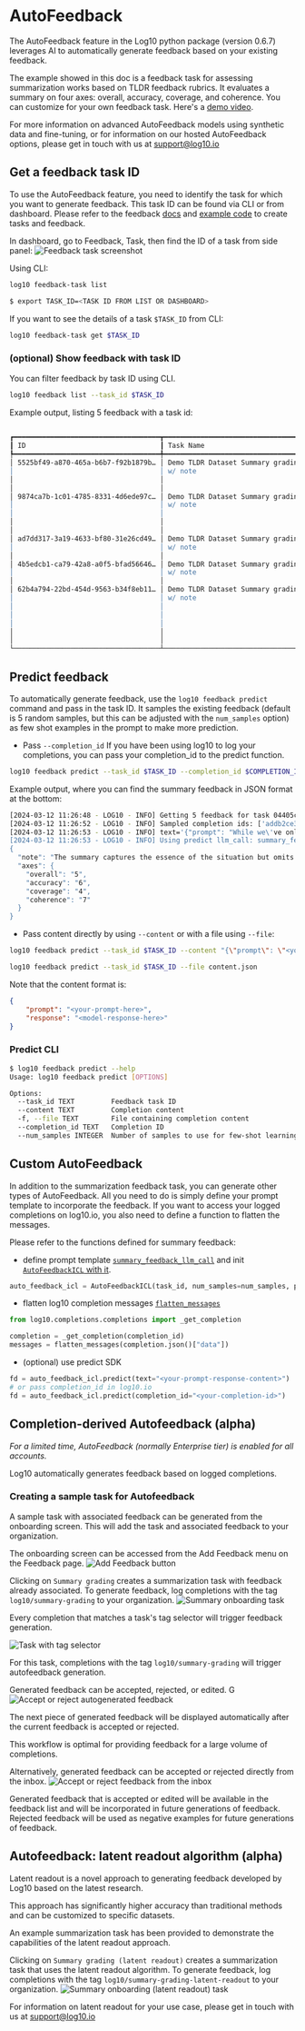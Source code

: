 # AutoFeedback

The AutoFeedback feature in the Log10 python package (version 0.6.7) leverages AI to automatically generate feedback based on your existing feedback.

The example showed in this doc is a feedback task for assessing summarization works based on TLDR feedback rubrics. It evaluates a summary on four axes: overall, accuracy, coverage, and coherence. You can customize for your own feedback task.
Here's a [demo video](https://www.loom.com/share/d8edc6de392a4cae94793a398031249d?sid=94654364-4bfc-4460-a8c1-23186c92c543).

For more information on advanced AutoFeedback models using synthetic data and fine-tuning, or for information on our hosted AutoFeedback options, please get in touch with us at support@log10.io

## Get a feedback task ID

To use the AutoFeedback feature, you need to identify the task for which you want to generate feedback. This task ID can be found via CLI or from dashboard. Please refer to the feedback [docs](./feedback.mdx) and [example code](https://github.com/log10-io/log10/blob/4cb7a1c65aa35b267eeb900a582ed3ab681faeb0/examples/feedback/summary_feedback.py) to create tasks and feedback.

In dashboard, go to Feedback, Task, then find the ID of a task from side panel:
![Feedback task screenshot](/images/docs/feedback_task.png)

Using CLI:

```bash
log10 feedback-task list
```

```bash
$ export TASK_ID=<TASK ID FROM LIST OR DASHBOARD>
```

If you want to see the details of a task `$TASK_ID` from CLI:

```bash
log10 feedback-task get $TASK_ID
```

### (optional) Show feedback with task ID

You can filter feedback by task ID using CLI.

```bash
log10 feedback list --task_id $TASK_ID
```

Example output, listing 5 feedback with a task id:

```bash
                                                                       Feedback
┏━━━━━━━━━━━━━━━━━━━━━━━━━━━━━━━━━━━━┳━━━━━━━━━━━━━━━━━━━━━━━━━━━━━━━━━━━━┳━━━━━━━━━━━━━━━━━━━━━━━━━━━━━━━━━━━━┳━━━━━━━━━━━━━━━━━━━━━━━━━━━━━━━━━━━━━┓
┃ ID                                 ┃ Task Name                          ┃ Feedback                           ┃ Completion ID                       ┃
┡━━━━━━━━━━━━━━━━━━━━━━━━━━━━━━━━━━━━╇━━━━━━━━━━━━━━━━━━━━━━━━━━━━━━━━━━━━╇━━━━━━━━━━━━━━━━━━━━━━━━━━━━━━━━━━━━╇━━━━━━━━━━━━━━━━━━━━━━━━━━━━━━━━━━━━━┩
│ 5525bf49-a870-465a-b6b7-f92b1879b… │ Demo TLDR Dataset Summary grading  │ {"note": "The summary conveys the  │ 431ee175-3a37-436a-bd46-5f3c2b7976… │
│                                    │ w/ note                            │ main idea of the post.",           │                                     │
│                                    │                                    │ "overall": 7, "accuracy": 7,       │                                     │
│                                    │                                    │ "coverage": 7, "coherence": 7}     │                                     │
│ 9874ca7b-1c01-4785-8331-4d6ede97c… │ Demo TLDR Dataset Summary grading  │ {"note": "•explicit purpose        │ 447c3b69-6aea-4f4d-95e6-cbf37adca8… │
│                                    │ w/ note                            │ statement will make summary        │                                     │
│                                    │                                    │ perfect. ", "overall": 6,          │                                     │
│                                    │                                    │ "accuracy": 7, "coverage": 6,      │                                     │
│                                    │                                    │ "coherence": 7}                    │                                     │
│ ad7dd317-3a19-4633-bf80-31e26cd49… │ Demo TLDR Dataset Summary grading  │ {"note": "Missing details of       │ 1d2396bf-df44-4eaf-a98a-a7efc6035f… │
│                                    │ w/ note                            │ why.", "overall": 4, "accuracy":   │                                     │
│                                    │                                    │ 7, "coverage": 4, "coherence": 7}  │                                     │
│ 4b5edcb1-ca79-42a8-a0f5-bfad56646… │ Demo TLDR Dataset Summary grading  │ {"note": "Should mention they're   │ 264a3ca1-7bcc-4679-b8ad-8ad9d06970… │
│                                    │ w/ note                            │ male.", "overall": 6, "accuracy":  │                                     │
│                                    │                                    │ 7, "coverage": 6, "coherence": 7}  │                                     │
│ 62b4a794-22bd-454d-9563-b34f8eb11… │ Demo TLDR Dataset Summary grading  │ {"note": "•summary is sufficient   │ 32a5de77-2cff-409f-b20c-7a44b2bfde… │
│                                    │ w/ note                            │ to provide a gist of OP's          │                                     │
│                                    │                                    │ dilemma.\n\n•an explicit purpose   │                                     │
│                                    │                                    │ statement will make the summary    │                                     │
│                                    │                                    │ better. ", "overall": 6,           │                                     │
│                                    │                                    │ "accuracy": 7, "coverage": 6,      │                                     │
│                                    │                                    │ "coherence": 7}                    │                                     │
└────────────────────────────────────┴────────────────────────────────────┴────────────────────────────────────┴─────────────────────────────────────┘
```

## Predict feedback

To automatically generate feedback, use the `log10 feedback predict` command and pass in the task ID. It samples the existing feedback (default is 5 random samples, but this can be adjusted with the `num_samples` option) as few shot examples in the prompt to make more prediction.

- Pass `--completion_id`
  If you have been using log10 to log your completions, you can pass your completion_id to the predict function.

```bash
log10 feedback predict --task_id $TASK_ID --completion_id $COMPLETION_ID
```

Example output, where you can find the summary feedback in JSON format at the bottom:

```bash
[2024-03-12 11:26:48 - LOG10 - INFO] Getting 5 feedback for task 04405cbc-3420-4901-97b6-f8b7ed248205
[2024-03-12 11:26:52 - LOG10 - INFO] Sampled completion ids: ['addb2ce3-49b6-41ba-8252-9d4103005608', '447c3b69-6aea-4f4d-95e6-cbf37adca846', '2966d9b0-cb43-4a44-9f02-bd431efe5824', '98d12905-e479-4c18-96e3-c88d0dee38ba', 'd6a614cc-bf67-4211-a4d5-5c9bf5f6b479']
[2024-03-12 11:26:53 - LOG10 - INFO] text='{"prompt": "While we\'ve only been in a proper relationship for 2 months we\'ve been romantically involved one way or another for the past 6 months. Yesterday she said there was something she wanted to ask me but felt horrible asking it so never ended up asking me. Today I convinced her that it was best for our interests that she just comes out and says it. She was unable to say it over Skype so she just sent me a text, the text said \\"Sometimes I get slightly paranoid that like sometimes I think that you might like the idea of having a girlfriend or just having a girlfriend more than you actually like me as a person\\".\\n\\nFirst and foremost I love this girl so much, I\'d do anything for her and it hurt me a little that she thinks this. I tried to explain to her how much I like her and there\'s no one else in the world I\'d want to be with but no matter what I say she says the doubt is still in her mind.\\n\\nI have a feeling that she might be insecure about our relationship because she told me that someone had told her that I wanted to have sex with her when I first met her (this is from one of my friends crazy ex\'s and is not true). I really like her and I want to make this work but what ever I say she doesn\'t seem to listen to me, how can I make her believe that I think she is the most amazing person in the world and I want to be with her, not the idea of a relationship?", "response": "My girlfriend thinks I like the idea of a girlfriend more than her."}'
[2024-03-12 11:26:53 - LOG10 - INFO] Using predict llm_call: summary_feedback_llm_call
{
  "note": "The summary captures the essence of the situation but omits key details about the cause of the girlfriend's insecurity and the narrator's efforts to reassure her.",
  "axes": {
    "overall": "5",
    "accuracy": "6",
    "coverage": "4",
    "coherence": "7"
  }
}
```

- Pass content directly by using `--content` or with a file using `--file`:

```bash
log10 feedback predict --task_id $TASK_ID --content "{\"prompt\": \"<your-prompt-here>\", \"response\": \"<model-response-here>\"}"

log10 feedback predict --task_id $TASK_ID --file content.json
```

Note that the content format is:
```json
{
    "prompt": "<your-prompt-here>",
    "response": "<model-response-here>"
}
```

### Predict CLI

```bash
$ log10 feedback predict --help
Usage: log10 feedback predict [OPTIONS]

Options:
  --task_id TEXT         Feedback task ID
  --content TEXT         Completion content
  -f, --file TEXT        File containing completion content
  --completion_id TEXT   Completion ID
  --num_samples INTEGER  Number of samples to use for few-shot learning
```

## Custom AutoFeedback

In addition to the summarization feedback task, you can generate other types of AutoFeedback.
All you need to do is simply define your prompt template to incorporate the feedback.
If you want to access your logged completions on log10.io, you also need to define a function to flatten the messages.

Please refer to the functions defined for summary feedback:

- define prompt template [`summary_feedback_llm_call`](https://github.com/log10-io/log10/blob/4cb7a1c65aa35b267eeb900a582ed3ab681faeb0/log10/feedback/_summary_feedback_utils.py#L77) and init [`AutoFeedbackICL` with it](https://github.com/log10-io/log10/blob/4cb7a1c65aa35b267eeb900a582ed3ab681faeb0/log10/feedback/autofeedback.py#L30C60-L30C114).

```python
auto_feedback_icl = AutoFeedbackICL(task_id, num_samples=num_samples, predict_func=summary_feedback_llm_call)
```

- flatten log10 completion messages [`flatten_messages`](https://github.com/log10-io/log10/blob/4cb7a1c65aa35b267eeb900a582ed3ab681faeb0/log10/feedback/_summary_feedback_utils.py#L80C5-L80C21)

```python
from log10.completions.completions import _get_completion

completion = _get_completion(completion_id)
messages = flatten_messages(completion.json()["data"])
```

- (optional) use predict SDK

```python
fd = auto_feedback_icl.predict(text="<your-prompt-response-content>")
# or pass completion_id in log10.io
fd = auto_feedback_icl.predict(completion_id="<your-completion-id>")
```

## Completion-derived Autofeedback (alpha)

_For a limited time, AutoFeedback (normally Enterprise tier) is enabled for all accounts._

Log10 automatically generates feedback based on logged completions.

### Creating a sample task for Autofeedback
A sample task with associated feedback can be generated from the onboarding screen. This will add the task and associated feedback to your organization.

The onboarding screen can be accessed from the Add Feedback menu on the Feedback page.
![Add Feedback button](/images/docs/autofeedback/add-feedback-btn.png)

Clicking on `Summary grading` creates a summarization task with feedback already associated. To generate feedback, log completions with the tag `log10/summary-grading` to your organization.
![Summary onboarding task](/images/docs/autofeedback/add-sample-task.png)

Every completion that matches a task's tag selector will trigger feedback generation.

![Task with tag selector](/images/docs/autofeedback/task-tag.png)

For this task, completions with the tag `log10/summary-grading` will trigger autofeedback generation.

Generated feedback can be accepted, rejected, or edited.
G
![Accept or reject autogenerated feedback](/images/docs/autofeedback/accept-reject.png)

The next piece of generated feedback will be displayed automatically after the current feedback is accepted or rejected.

This workflow is optimal for providing feedback for a large volume of completions.

Alternatively, generated feedback can be accepted or rejected directly from the inbox.
![Accept or reject feedback from the inbox](/images/docs/autofeedback/inbox-accept-reject.png)

Generated feedback that is accepted or edited will be available in the feedback list and will be incorporated in future generations of feedback.
Rejected feedback will be used as negative examples for future generations of feedback.

## Autofeedback: latent readout algorithm (alpha)

Latent readout is a novel approach to generating feedback developed by Log10 based on the latest research.

This approach has significantly higher accuracy than traditional methods and can be customized to specific datasets.

An example summarization task has been provided to demonstrate the capabilities of the latent readout approach.

Clicking on `Summary grading (latent readout)` creates a summarization task that uses the latent readout algorithm. To generate feedback, log completions with the tag `log10/summary-grading-latent-readout` to your organization.
![Summary onboarding (latent readout) task](/images/docs/autofeedback/onboarding-task-latent-readout.png)

For information on latent readout for your use case, please get in touch with us at support@log10.io